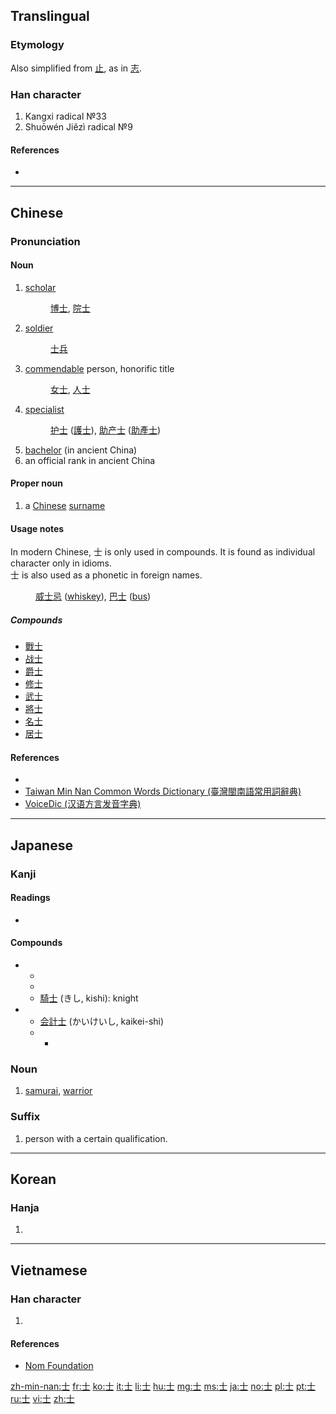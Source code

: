 {{also|土|±}}
==Translingual==
{{stroke order|strokes=3}}
{{stroke order|type=animate}}

===Etymology===
{{Han etyl}}
Also simplified from [[止]], as in [[志]].

===Han character===
{{Han char|rn=33|rad=士|as=00|sn=3|four=40100|canj=JM|ids=⿱十一}}

# Kangxi radical №33
# Shuōwén Jiězì radical №9

====References====
* {{Han ref|kx=0242.380|dkj=05638|dj=0482.380|hdz=10416.010|uh=58EB|ud=22763|bh=A468|bd=42088}}

----

==Chinese==
{{zh-forms}}

===Pronunciation===
{{zh-pron
|m=shì
|c=si6
|h=pfs=sṳ
|mn=sū
|w=
|mc=y
|oc=y
|ma=|ma2=
|cat=n
}}

====Noun====
{{zh-noun|ts|pin=shì|pint=shi4|sort=士00}}

# [[scholar]]
#: [[博士]], [[院士]]
# [[soldier]]
#: [[士兵]]
# [[commendable]] person, honorific title 
#: [[女士]], [[人士]] 
# [[specialist]]
#: [[护士]] ([[護士]]), [[助产士]] ([[助產士]])
# [[bachelor]] (in ancient China)
# an official rank in ancient China

====Proper noun====
{{cmn-proper noun|ts|pin=shì|pint=shi4|sort=士00}}

# a [[Chinese]] [[surname]]

====Usage notes====
In modern Chinese, 士 is only used in compounds. It is found as individual character only in idioms.<br>
士 is also used as a phonetic in foreign names. 
: [[威士忌]] ([[whiskey]]), [[巴士]] ([[bus]])

=====Compounds=====
* [[戰士]]
* [[战士]]
* [[爵士]]
* [[修士]]
* [[武士]]
* [[將士]]
* [[名士]]
* [[居士]]

====References====
* {{cite web
| url = http://www.mdbg.net/chindict/chindict.php?page=worddict&wdrst=0&wdqb=士
| title = 士
| work = MDBG English to Chinese dictionary ( Based on CC-CEDICT )
| language = Mandarin/English
| accessdate = 2014-02-15}}
*[http://twblg.dict.edu.tw/holodict_new/result_detail.jsp?n_no=193&curpage=1&sample=%E5%A3%AB&radiobutton=1&querytarget=1&limit=20&pagenum=2&rowcount=25 Taiwan Min Nan Common Words Dictionary (臺灣閩南語常用詞辭典)]
*[http://cn.voicedic.com/ VoiceDic (汉语方言发音字典)] 

----

==Japanese==

===Kanji===
{{ja-kanji|grade=4|rs=士00}}

====Readings====
* {{ja-readings|goon=[[じ]] (ji)|kanon=[[し]] (shi)|kun=[[さむらい]] (samurai), [[つかさ]] (tsukasa)}}

====Compounds====
* {{sense|samurai}}
** {{term|武士||samurai|tr=[[bushi]]|lang=ja|sc=Jpan}}
** {{term|戦士||[[soldier]], [[warrior]]|tr=[[せんし]], [[senshi]]|lang=ja|sc=Jpan}}
** [[騎士]] (きし, kishi): knight
* {{sense|person who has a good social background}}
** [[会計士]] (かいけいし, kaikei-shi)
** {{term|博士||doctor (degree)|tr=hakase|lang=ja|sc=Jpan}}
*** {{term|博士論文||doctoral thesis|tr=hakase ronbun|lang=ja|sc=Jpan}}

===Noun===
{{ja-noun|し}}

# [[samurai]], [[warrior]]

===Suffix===
{{ja-pos|し|suffix}}

# person with a certain qualification.
#: {{ja-usex|弁護'''士'''|べんご'''し'''|a lawyer}}
#: {{ja-usex|会計'''士'''|かいけい'''し'''|an accountant}}

----

==Korean==

===Hanja===
{{ko-hanja|hangeul=사|rv=sa|mr=sa}}

# {{defn|lang=ko|sort=士00}}

----

==Vietnamese==

===Han character===
{{vi-hantu|[[sĩ]], [[sãi]], [[sõi]], [[sỡi]]|rs=士00}}

# {{defn|lang=vi|sort=士00}}

====References====
*[http://nomfoundation.org/common/nom_details.php?codepoint=58eb Nom Foundation]

[[Category:CJKV radicals| ]]

[[zh-min-nan:士]]
[[fr:士]]
[[ko:士]]
[[it:士]]
[[li:士]]
[[hu:士]]
[[mg:士]]
[[ms:士]]
[[ja:士]]
[[no:士]]
[[pl:士]]
[[pt:士]]
[[ru:士]]
[[vi:士]]
[[zh:士]]